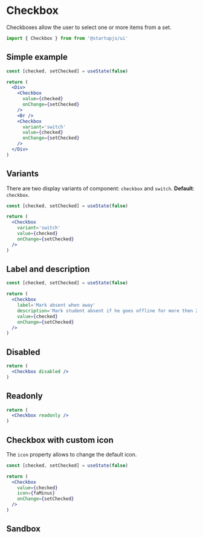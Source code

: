 
# Checkbox

Checkboxes allow the user to select one or more items from a set.

```jsx
import { Checkbox } from from '@startupjs/ui'
```

## Simple example

```jsx example
const [checked, setChecked] = useState(false)

return (
  <Div>
    <Checkbox
      value={checked}
      onChange={setChecked}
    />
    <Br />
    <Checkbox
      variant='switch'
      value={checked}
      onChange={setChecked}
    />
  </Div>
)
```

## Variants

There are two display variants of component: `checkbox` and `switch`. **Default**: `checkbox`.

```jsx example
const [checked, setChecked] = useState(false)

return (
  <Checkbox
    variant='switch'
    value={checked}
    onChange={setChecked}
  />
)
```


## Label and description

```jsx example
const [checked, setChecked] = useState(false)

return (
  <Checkbox
    label='Mark absent when away'
    description='Mark student absent if he goes offline for more then 2 minutes'
    value={checked}
    onChange={setChecked}
  />
)
```

## Disabled

```jsx example
return (
  <Checkbox disabled />
)
```

## Readonly

```jsx example
return (
  <Checkbox readonly />
)
```

## Checkbox with custom icon

The `icon` property allows to change the default icon.

```jsx example
const [checked, setChecked] = useState(false)

return (
  <Checkbox
    value={checked}
    icon={faMinus}
    onChange={setChecked}
  />
)
```

## Sandbox

<SandboxCheckbox />
